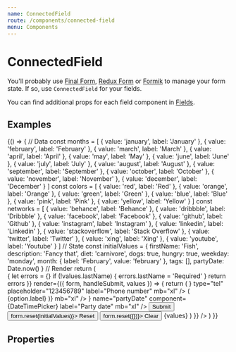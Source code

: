 ```yaml
---
name: ConnectedField
route: /components/connected-field
menu: Components
---
```




# ConnectedField

You'll probably use [Final Form](https://github.com/final-form/react-final-form), [Redux Form](https://github.com/erikras/redux-form) or [Formik](https://github.com/jaredpalmer/formik) to manage your form state. If so, use `ConnectedField` for your fields.

You can find additional props for each field component in [Fields](/fields/file-upload).

## Examples

<Playground>
  {() => {
    // Data
    const months = [
      { value: 'january', label: 'January' },
      { value: 'february', label: 'February' },
      { value: 'march', label: 'March' },
      { value: 'april', label: 'April' },
      { value: 'may', label: 'May' },
      { value: 'june', label: 'June' },
      { value: 'july', label: 'July' },
      { value: 'august', label: 'August' },
      { value: 'september', label: 'September' },
      { value: 'october', label: 'October' },
      { value: 'november', label: 'November' },
      { value: 'december', label: 'December' }
    ]
    const colors = [
      { value: 'red', label: 'Red' },
      { value: 'orange', label: 'Orange' },
      { value: 'green', label: 'Green' },
      { value: 'blue', label: 'Blue' },
      { value: 'pink', label: 'Pink' },
      { value: 'yellow', label: 'Yellow' }
    ]
    const networks = [
      { value: 'behance', label: 'Behance' },
      { value: 'dribbble', label: 'Dribbble' },
      { value: 'facebook', label: 'Facebook' },
      { value: 'github', label: 'Github' },
      { value: 'instagram', label: 'Instagram' },
      { value: 'linkedin', label: 'Linkedin' },
      { value: 'stackoverflow', label: 'Stack Overflow' },
      { value: 'twitter', label: 'Twitter' },
      { value: 'xing', label: 'Xing' },
      { value: 'youtube', label: 'Youtube' }
    ]
    // State
    const initialValues = {
      firstName: 'Fish',
      description: 'Fancy that',
      diet: 'carnivore',
      dogs: true,
      hungry: true,
      weekday: 'monday',
      month: { label: 'February', value: 'february' },
      tags: [],
      partyDate: Date.now()
    }
    // Render
    return (
      <Form
        initialValues={initialValues}
        onSubmit={console.debug}
        validate={values => {
          let errors = {}
          if (!values.lastName) {
            errors.lastName = 'Required'
          }
          return errors
        }}
        render={({ form, handleSubmit, values }) => {
          return (
            <form onSubmit={handleSubmit}>
              <ConnectedField
                name="firstName"
                component={InputText}
                placeholder="Boaty"
                label="First name"
                mb="xl"
              />
              <ConnectedField
                name="lastName"
                component={InputText}
                placeholder="McBoatface"
                label="Last name"
                mb="xl"
              />
              <ConnectedField
                name="telephone"
                component={InputText}
                icon={<Icon name="phone" size="sm" color="nude.500" />}
                type="tel"
                placeholder="123456789"
                label="Phone number"
                mb="xl"
              />
              <RadioGroup label="Dietary" mb="xl">
                <ConnectedField name="diet" component={InputRadio} value="vegan" label="Vegan" />
                <ConnectedField
                  name="diet"
                  component={InputRadio}
                  value="herbivore"
                  label="Herbivore"
                />
                <ConnectedField
                  name="diet"
                  component={InputRadio}
                  value="omnivore"
                  label="Omnivore"
                />
                <ConnectedField
                  name="diet"
                  component={InputRadio}
                  value="carnivore"
                  label="Carnivore"
                />
              </RadioGroup>
              <RadioGroup label="Favourite weekday" flexDirection="row" required mb="xl">
                <ConnectedField name="weekday" component={RadioTab} value="monday" label="Monday" />
                <ConnectedField
                  name="weekday"
                  component={RadioTab}
                  value="tuesday"
                  label="Tuesday"
                />
                <ConnectedField
                  name="weekday"
                  component={RadioTab}
                  value="wednesday"
                  label="Wednesday"
                />
                <ConnectedField
                  name="weekday"
                  component={RadioTab}
                  value="thursday"
                  label="Thursday"
                />
                <ConnectedField name="weekday" component={RadioTab} value="friday" label="Friday" />
              </RadioGroup>
              <ConnectedField name="hungry" component={Toggle} label="Hungry" mb="xl" />
              <FieldGroup label="Animals" mb="xl">
                <ConnectedField name="dogs" component={InputCheckbox} label="Dogs" />
                <ConnectedField name="cats" component={InputCheckbox} label="Cats" />
              </FieldGroup>
              <ConnectedField
                name="network"
                component={Select}
                options={networks}
                label="Social network"
                placeholder="Choose network"
                renderItem={option => (
                  <Box display="flex" alignItems="center">
                    <Icon name={option.value} size="sm" mr="xs" /> <span>{option.label}</span>
                  </Box>
                )}
                mb="xl"
              />
              <ConnectedField
                name="month"
                component={Select}
                options={months}
                label="Favourite month"
                placeholder="Choose month"
                required
                mb="xl"
              />
              <ConnectedField
                name="colors"
                component={Select}
                options={colors}
                isMultiple
                isSearchable
                isCreatable
                label="Colors"
                mb="xl"
              />
              <ConnectedField
                name="summary"
                component={InputTextarea}
                placeholder="Keep it short"
                label="Summary"
                mb="xl"
              />
              <ConnectedField
                name="description"
                component={MarkdownEditor}
                placeholder="Keep it sweet"
                label="Description"
                mb="xl"
              />
              <ConnectedField name="profile" component={FileUpload} label="Profile pic" mb="xl" />
              <ConnectedField
                dateIcon={<Icon name="celebrate" size="sm" color="nude.600" />}
                name="partyDate"
                component={DateTimePicker}
                label="Party date"
                mb="xl"
              />
              <Button type="submit" size="lg" mr={20}>
                Submit
              </Button>
              <Button type="reset" size="lg" mr={20} onClick={() => form.reset(initialValues)}>
                Reset
              </Button>
              <Button type="button" size="lg" onClick={() => form.reset({})}>
                Clear
              </Button>
              <DoczCodeBlock>{values}</DoczCodeBlock>
            </form>
          )
        }}
      />
    )
  }}
</Playground>

## Properties

<Props of={ConnectedField} />
